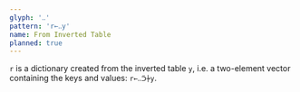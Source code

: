 ```yaml
---
glyph: '‥'
pattern: 'r←‥y'
name: From Inverted Table
planned: true
---
```


`r` is a dictionary created from the inverted table `y`, i.e. a two-element vector containing the keys and values: `r←‥ᑒ⍆y`.